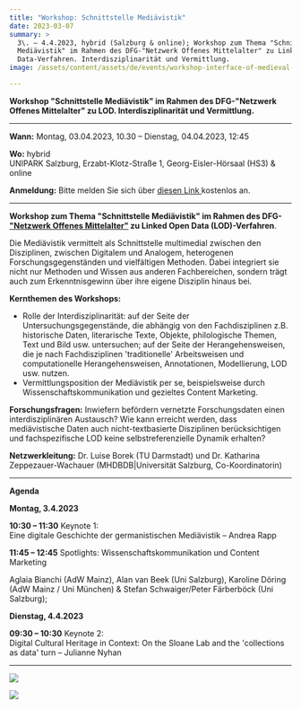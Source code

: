 ```yaml
---
title: "Workshop: Schnittstelle Mediävistik"
date: 2023-03-07
summary: >
  3\. – 4.4.2023, hybrid (Salzburg & online); Workshop zum Thema "Schnittstelle
  Mediävistik" im Rahmen des DFG-"Netzwerk Offenes Mittelalter" zu Linked Oped
  Data-Verfahren. Interdisziplinarität und Vermittlung.
image: /assets/content/assets/de/events/workshop-interface-of-medieval-studies/image.png

---
```


**Workshop "Schnittstelle Mediävistik" im Rahmen des DFG-"Netzwerk Offenes Mittelalter" zu LOD. Interdisziplinarität und Vermittlung.**

***

**Wann:** Montag, 03.04.2023, 10.30 – Dienstag, 04.04.2023, 12:45

**Wo:** hybrid\
UNIPARK Salzburg, Erzabt-Klotz-Straße 1, Georg-Eisler-Hörsaal (HS3) & online

**Anmeldung:** Bitte melden Sie sich über [diesen Link ](https://www.eventbrite.at/e/schnittstelle-mediavistik-tickets-573011100627)kostenlos an.

***

**Workshop zum Thema "Schnittstelle Mediävistik" im Rahmen des DFG-["Netzwerk Offenes Mittelalter"](https://offenesmittelalter.org/) zu Linked Open Data (LOD)-Verfahren**.

Die Mediävistik vermittelt als Schnittstelle multimedial zwischen den Disziplinen, zwischen Digitalem und Analogem, heterogenen Forschungsgegenständen und vielfältigen Methoden. Dabei integriert sie nicht nur Methoden und Wissen aus anderen Fachbereichen, sondern trägt auch zum Erkenntnisgewinn über ihre eigene Disziplin hinaus bei.

**Kernthemen des Workshops:**

* Rolle der Interdisziplinarität: auf der Seite der Untersuchungsgegenstände, die abhängig von den Fachdisziplinen z.B. historische Daten, literarische Texte, Objekte, philologische Themen, Text und Bild usw. untersuchen; auf der Seite der Herangehensweisen, die je nach Fachdisziplinen 'traditionelle' Arbeitsweisen und computationelle Herangehensweisen, Annotationen, Modellierung, LOD usw. nutzen.
* Vermittlungsposition der Mediävistik per se, beispielsweise durch Wissenschaftskommunikation und gezieltes Content Marketing.

**Forschungsfragen:** Inwiefern befördern vernetzte Forschungsdaten einen interdisziplinären Austausch? Wie kann erreicht werden, dass mediävistische Daten auch nicht-textbasierte Disziplinen berücksichtigen und fachspezifische LOD keine selbstreferenzielle Dynamik erhalten?

**Netzwerkleitung:** Dr. Luise Borek (TU Darmstadt) und Dr. Katharina Zeppezauer-Wachauer (MHDBDB|Universität Salzburg, Co-Koordinatorin)

***

**Agenda**

**Montag, 3.4.2023**

**10:30 – 11:30** Keynote 1:\
Eine digitale Geschichte der germanistischen Mediävistik – Andrea Rapp

**11:45 – 12:45** Spotlights: Wissenschaftskommunikation und Content Marketing

Aglaia Bianchi (AdW Mainz), Alan van Beek (Uni Salzburg), Karoline Döring (AdW Mainz / Uni München) & Stefan Schwaiger/Peter Färberböck (Uni Salzburg);

**Dienstag, 4.4.2023**

**09:30 – 10:30** Keynote 2:\
Digital Cultural Heritage in Context: On the Sloane Lab and the 'collections as data' turn – Julianne Nyhan

***

![](/assets/content/assets/de/events/workshop-interface-of-medieval-studies/nwom-keynotes-724x1024.png)

![](/assets/content/assets/de/events/workshop-interface-of-medieval-studies/nwom-spotlights-724x1024.png)
